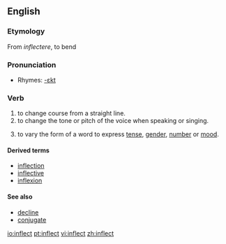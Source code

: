 ==English==
===Etymology===
From {{L.}} ''inflectere'', to bend

===Pronunciation===
*Rhymes: [[Rhymes:English:-ɛkt|-ɛkt]]

===Verb===
{{en-verb}}

#to change course from a straight line.
#to change the tone or pitch of the voice when speaking or singing.
#{{grammar}} to vary the form of a word to express [[tense]], [[gender]], [[number]] or [[mood]].

====Derived terms====
*[[inflection]]
*[[inflective]]
*[[inflexion]]

====See also====
*[[decline]]
*[[conjugate]]

[[io:inflect]]
[[pt:inflect]]
[[vi:inflect]]
[[zh:inflect]]